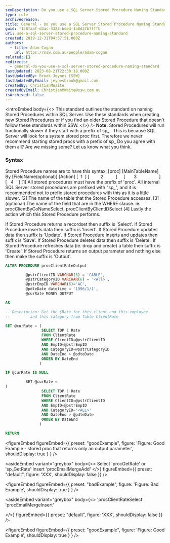 ```yaml
---
seoDescription: Do you use a SQL Server Stored Procedure Naming Standard? A standard outlining naming conventions for stored procedures within SQL Server, including prefixing with 'proc', specifying table names and actions, and using consistent suffixes.
type: rule
archivedreason:
title: General - Do you use a SQL Server Stored Procedure Naming Standard?
guid: f158faaf-d3ac-4323-bde3-1a8d37b7fffb
uri: use-a-sql-server-stored-procedure-naming-standard
created: 2019-12-31T04:37:51.000Z
authors:
  - title: Adam Cogan
    url: https://ssw.com.au/people/adam-cogan
related: []
redirects:
  - general-do-you-use-a-sql-server-stored-procedure-naming-standard
lastUpdated: 2023-08-21T22:38:18.000Z
lastUpdatedBy: Brook Jeynes [SSW]
lastUpdatedByEmail: jeynesbrook@gmail.com
createdBy: ChristianMWaite
createdByEmail: ChristianMWaite@ssw.com.au
isArchived: false
---
```


<introEmbed
  body={<>
This standard outlines the standard on naming Stored Procedures within SQL Server. Use these standards when creating new Stored Procedures or if you find an older Stored Procedure that doesn't follow these standards within SSW.
  </>}
/>
**Note:** Stored Procedures will run fractionally slower if they start with a prefix of sp_   This is because SQL Server will look for a system stored proc first. Therefore we never recommend starting stored procs with a prefix of sp\_
Do you agree with them all? Are we missing some? Let us know what you think.

### Syntax

Stored Procedure names are to have this syntax:
[proc] [MainTableName] By [FieldName(optional)] [Action]
[  1  ] [         2          ]     [       3                  ] [   4    ]
[1] All stored procedures must have the prefix of 'proc'. All internal SQL Server stored procedures are prefixed with "sp\_", and it is recommended not to prefix stored procedures with this as it is a little slower.
[2] The name of the table that the Stored Procedure accesses.
[3] (optional) The name of the field that are in the WHERE clause. ie. procClientByCoNameSelect, procClientByClientIDSelect
[4] Lastly the action which this Stored Procedure performs.

If Stored Procedure returns a recordset then suffix is 'Select'.
If Stored Procedure inserts data then suffix is 'Insert'.
If Stored Procedure updates data then suffix is 'Update'.
If Stored Procedure Inserts and updates then suffix is 'Save'.
If Stored Procedure deletes data then suffix is 'Delete'.
If Stored Procedure refreshes data (ie. drop and create) a table then suffix is 'Create'.
If Stored Procedure returns an output parameter and nothing else then make the suffix is 'Output'.

```sql
ALTER PROCEDURE procClientRateOutput

         @pstrClientID VARCHAR(6) = 'CABLE',
         @pstrCategoryID VARCHAR(6) = '<All>',
         @pstrEmpID VARCHAR(6)='AC',
         @pdteDate datetime = '1996/1/1',
         @curRate MONEY OUTPUT

AS

-- Description: Get the $Rate for this client and this employee
--         and this category from Table ClientRate

SET @curRate = (
                SELECT TOP 1 Rate
                FROM ClientRate
                WHERE ClientID=@pstrClientID
                AND EmpID=@pstrEmpID
                AND CategoryID=@pstrCategoryID
                AND DateEnd > @pdteDate
                ORDER BY DateEnd
               )

IF @curRate IS NULL

         SET @curRate =
(
                SELECT TOP 1 Rate
                FROM ClientRate
                WHERE ClientID=@pstrClientID
                AND EmpID=@pstrEmpID
                AND CategoryID='<ALL>'
                AND DateEnd > @pdteDate
                ORDER BY DateEnd
               )

RETURN
```

<figureEmbed figureEmbed={{
  preset: "goodExample",
  figure: 'Figure: Good Example - stored proc that returns only an output parameter',
  shouldDisplay: true
} } />


<asideEmbed
  variant="greybox"
  body={<>
    Select 'procGetRate' or 'sp_GetRate'
Insert 'procEmailMergeAdd'
  </>}
  figureEmbed={{
    preset: "default",
    figure: 'XXX',
    shouldDisplay: false
  }}
/>

<figureEmbed figureEmbed={{
  preset: "badExample",
  figure: 'Figure: Bad Example',
  shouldDisplay: true
} } />


<asideEmbed
  variant="greybox"
  body={<>
    'procClientRateSelect'
'procEmailMergeInsert'

  </>}
  figureEmbed={{
    preset: "default",
    figure: 'XXX',
    shouldDisplay: false
  }}
/>

<figureEmbed figureEmbed={{
  preset: "goodExample",
  figure: 'Figure: Good Example',
  shouldDisplay: true
} } />
